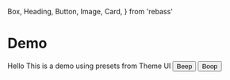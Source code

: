   Box,
  Heading,
  Button,
  Image,
  Card,
} from 'rebass'


# Demo

<DemoProvider>
  <Box
    p={4}
    color='text'
    bg='background'>
    <Heading>Hello</Heading>
    <Text mb={4}>This is a demo using presets from Theme UI</Text>
    <Button mr={3}>
      Beep
    </Button>
    <Button variant='secondary'>
      Boop
    </Button>
  </Box>
</DemoProvider>


